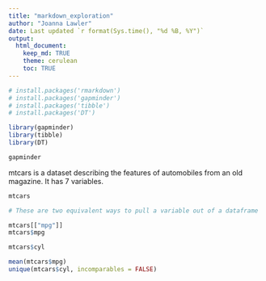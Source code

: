 ```yaml
---
title: "markdown_exploration"
author: "Joanna Lawler"
date: Last updated `r format(Sys.time(), "%d %B, %Y")`
output:
  html_document:
    keep_md: TRUE
    theme: cerulean
    toc: TRUE
---
```


```r
# install.packages('rmarkdown')
# install.packages('gapminder')
# install.packages('tibble')
# install.packages('DT')
```

```r
library(gapminder)
library(tibble)
library(DT)
```

```r
gapminder
```
mtcars is a dataset describing the features of automobiles from an old magazine. It has 7 variables.
```r
mtcars

# These are two equivalent ways to pull a variable out of a dataframe

mtcars[["mpg"]]
mtcars$mpg

mtcars$cyl

mean(mtcars$mpg)
unique(mtcars$cyl, incomparables = FALSE)

```